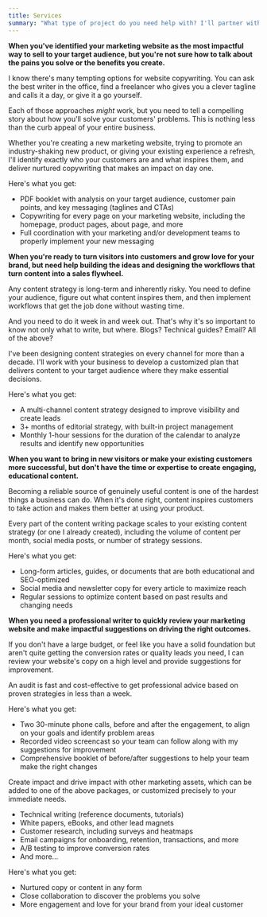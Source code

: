 ```yaml
---
title: Services
summary: "What type of project do you need help with? I'll partner with you to create concise and impactful writing that inspires tangible outcomes for your business."
---
```


<Package type="Website copywriting" price="$5,000 - $10,000">
<Body>

**When you've identified your marketing website as the most impactful way to sell to your target audience, but you're
not sure how to talk about the pains you solve or the benefits you create.**

I know there's many tempting options for website copywriting. You can ask the best writer in the office, find a
freelancer who gives you a clever tagline and calls it a day, or give it a go yourself.

Each of those approaches _might_ work, but you need to tell a compelling story about how you'll solve your customers'
problems. This is nothing less than the <span class="text-pink font-semibold">curb appeal of your entire
business</span>.

Whether you're creating a new marketing website, trying to promote an industry-shaking new product, or giving your
existing experience a refresh, I'll identify exactly who your customers are and what inspires them, and deliver nurtured
copywriting that makes an impact on <span class="text-green font-semibold">day one</span>.

</Body>
<Get price="$5,000 - $10,000" query="copywriting">

Here's what you get:

- PDF booklet with analysis on your target audience, customer pain points, and key messaging (taglines and CTAs)
- Copywriting for every page on your marketing website, including the homepage, product pages, about page, and more
- Full coordination with your marketing and/or development teams to properly implement your new messaging

</Get>

</Package>

<Package type="Content strategy" price="$3,000 - $10,000">
<Body>

**When you're ready to turn visitors into customers and grow love for your brand, but need help building the ideas and designing the workflows that turn content into a sales flywheel.**

Any content strategy is long-term and inherently risky. You need to define your audience, figure out what content
inspires them, and then implement workflows that get the job done without wasting time.

And you need to do it <span class="text-orange font-semibold">week in and week out</span>. That's why it's so important to know not only what to write, but where. Blogs? Technical guides? Email? All of the above?

I've been designing content strategies on every channel for more than a decade. I'll work with your business to develop
a customized plan that delivers content to your target audience where they make essential decisions.

</Body>
<Get price="$3,000 - $5,000" query="content-strategy">

Here's what you get:

- A multi-channel content strategy designed to improve visibility and create leads
- 3+ months of editorial strategy, with built-in project management
- Monthly 1-hour sessions for the duration of the calendar to analyze results and identify new opportunities

</Get>

</Package>

<Package type="Content writing" price="$1,000/mo - $5,000+/mo">
<Body>

**When you want to bring in new visitors or make your existing customers more successful, but don't have the time or
expertise to create engaging, educational content.**

Becoming a reliable source of <span class="text-orange font-semibold">genuinely useful</span> content is one of the
hardest things a business can do. When it's done right, content inspires customers to take action and makes them better
at using your product.

Every part of the content writing package scales to your existing content strategy (<span class="text-green
font-semibold">or one I already created</span>), including the volume of content per month, social media posts, or
number of strategy sessions.

</Body>
<Get price="$1,000/mo - $5,000+/mo" query="content-writing">

Here's what you get:

- Long-form articles, guides, or documents that are both educational and SEO-optimized
- Social media and newsletter copy for every article to maximize reach
- Regular sessions to optimize content based on past results and changing needs

</Get>
</Package>

<Package type="Website audit" price="$599 (paid upfront)">
<Body>

**When you need a professional writer to quickly review your marketing website and make impactful suggestions on driving
the right outcomes.**

If you don't have a large budget, or feel like you have a solid foundation but aren't quite getting the conversion rates
or quality leads you need, I can review your website's copy on a high level and provide suggestions for improvement.

An audit is fast and cost-effective to get professional advice based on proven strategies in less than a week.

</Body>
<Get price="$599 (paid upfront)" query="audit">

Here's what you get:

- Two 30-minute phone calls, before and after the engagement, to align on your goals and identify problem areas
- Recorded video screencast so your team can follow along with my suggestions for improvement
- Comprehensive booklet of before/after suggestions to help your team make the right changes

</Get>
</Package>

<Package type="Additional services">
<Body>

Create impact and drive impact with other marketing assets, which can be added to one of the above packages, or
customized precisely to your immediate needs.

- Technical writing (reference documents, tutorials)
- White papers, eBooks, and other lead magnets
- Customer research, including surveys and heatmaps
- Email campaigns for onboarding, retention, transactions, and more
- A/B testing to improve conversion rates
- And more...

</Body>
<Get price="Custom price" query="custom">

Here's what you get:

- Nurtured copy or content in any form
- Close collaboration to discover the problems you solve
- More engagement and love for your brand from your ideal customer

</Get>
</Package>
